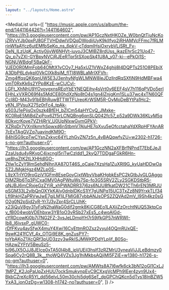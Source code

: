 ```yaml
---
layout: "../layouts/Home.astro"
---
```



<MediaList
  urls={[
    "https://music.apple.com/us/album/the-end/1441164426?i=1441164602",
    "https://lh3.googleusercontent.com/pw/AP1GczNxtHKOZe_W0bnQtTiuNcKojZRVvYJb0pxPJ8GFTVHDdwIVDQqDWodiiUyK9klIfvo2jRHAMVcFFmc7fRLMrinWfaAYcz6utEMfbSeKq_ns_6pkV-cTdqmIHsiOxrybVLjSRt_Fv-DeN_ILzUqK_Actiy0jjvW6NHVt-iuvoJ3CMIBZ8rdUss_ikazEhrSc21Uo47-Qy_p7yZXI-GYBpyNVCjRJEeRTpr5tSXopSk41U8A_y07-ki--ePkOi1S-NGNUWBdgF5BaQkF-VJED0R0MmFob64OMtX1vCOy7_Ha5xUZ1VWxZ4ghij8I4DQPTs251O8PEbiXA3DbP6Ldykpl0VkCIXk8siM_fITI8WBLaMrlXFVh-Zmg4ffqsQK6qnUW5E3J3enhyNfgWLMNW8IeJDzllrdRqSXfjN9HdMBFwa4vmT0RxKk6s2YPp8KzE-wClJCyl-LGFt_XhNhU9YOvoygxnsREoYbEYNEQEihv4sVrt0y6EEF4sV7h116qPVDo5erlEHhLxVXRO69f4s5MdCE80hdXzNo8tO4s1gn4lZnjgKm1SLu37wc4xTN60QFCcI8D-M43v91bEBhRuwBTTWTFUreoKrWSM5R-OyMoDeBYtPa1Hc2-yKN_lPVsuX275z0rFc4_tpAk-g503J1ePjisOx0szk4BfEH_bZlCm54aHYCvQ_JMxke-KC0RqE5MjBdZxjPox6Zf5rLCNQBng6qnSLQ042fc57_p52a9DWk36KLyM5q8DkvcrKove7VZHjRrV_U0UpNlxwGvmGPkV-XZRqDr7VXnIlkmrhSpwxd6nStbmV7AluHE7qXvu5eOfcctahaYdXRpHFYAnAR7cExTAgGVZq7uavindKM9O-84hISG9cpTwCYsnZxkvc64YLzhGvZN7z5n_4vBAQqwfvZU=w2302-h1726-s-no-gm?authuser=0",
    "https://lh3.googleusercontent.com/pw/AP1GczNN2aXFBrfNPndT7EbEJeJIZzaUsdu4yRKvpC4jxcngI5riTwCzIdd1_2kyQ7TDDgaFGkR6Hn-ue8hsZtK2tLXHHdIGO-Ztlw1cZyY9ImSehdNlhnXA87OT46S_oCaie7XzsHa1ZuXRl9G_kyUaHDDwOaSZ2JMgkHgz4MZLp0S-L9zXTrlYO9roGziV1GFm8EseGoyCjxtWbyVbaKHgbkEsPC2kGtbJvGLGAggoDIMZRb6Tq3PiCxa0MV0AgPWtuWs7Sp-fo3G5SRV2ZLy2SGKDStbR5-qNJBJ6mCRxjeGzZYjR_xhPWADRR37j6zs6NJU8fkatDW21CTh6rEN3MRJUpSGM33L2ylbQnOXYkKAIy0dnbIDKcS1lY7gUNPq15UC3TxZz8N9YrxkTLf34LfI9hkHZaPRVwJwE7gjLM1jLFMIG87vbbANJsOPS2ZQVAd2mV_I9Sh4kz0sGO2g0N2pSid2yR-Yr7J3yZpr4SrCLUhK-x23iQuV8gy31yFqN2haWaG0dif2gmk8KiCG8Eo1LAXiiZzOrchtNUQ53ktpCqv_fB004wobVDEhbxw3YB1oO3vRSb27xEs5_c4woAlGd-cYRDcowKj0b7j7NG2FZ-3vsJeLDmpYH7r59jfkGP57nWRWI-Ib8_l6ivsxP_gUWC0-rDfFKvu4aySfwX4muY4Xwi16CyEttmROZsz2yyuI4OQmRUxQE-9swK241fCVf_4x_OTGi9E8K_gnZusPY7-toYbAKoZ1XcQRf3pUD3zzv3wRkISJMWKPDdYLpIjf_B0So-HAzwZYFtV5BeuSz5-bi96JX5OJJ8JEIcp0xTA50I4b8_jpVUEil3hsIf3zRZMrU3yneaViJJLeBdmzy0Spa6Cy2rQ8B_3k__thoWQ4VZs3Jg1hiMkbsAQjiMl5FZiE=w1380-h1726-s-no-gm?authuser=0",
    "https://lh3.googleusercontent.com/pw/AMWts8A7I6wfk6ck3bN12oGl1CxLJ1MPZ_K2JoPaUpZxHUU7ockSmukynpEvC9CXxgVcMPh9IEer4zyn9Ux4-BkbCZreXcR5Yl_dd56elvL50m30chj5dg6SeT_dpGPChQKcn5dTys18InBZW5YxA3_ionOzDg=w1308-h1742-no?authuser=0",
  ]}
/>
